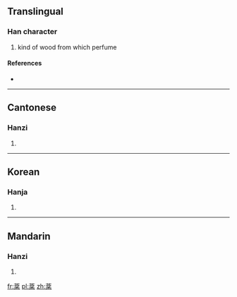 ==Translingual==

===Han character===
{{Han char|rn=75|rad=木|as=08|sn=12|four=44904|canj=TCSD}}

# kind of wood from which perfume

====References====
* {{Han ref|kx=0535.060|dkj=14994|dj=0923.010|hdz=21225.060|uh=68FB|ud=26875|bh=B4D9|bd=46297}}

----

==Cantonese==

===Hanzi===
{{yue-hanzi|jyut=|y=fan1}}

# {{defn|lang=yue|sort=木08}}

----

==Korean==

===Hanja===
{{ko-hanja|hangeul=분|eumhun=|rv=bun|mr=pun|y=pun}}

# {{defn|lang=ko|sort=木08}}

----

==Mandarin==

===Hanzi===
{{cmn-hanzi|pin=[[fēn]] ([[fen1]]), [[fén]] ([[fen2]])|wg=fen<sup>1</sup>, fen<sup>2</sup>}}

# {{defn|lang=cmn|sort=木08}}

[[fr:棻]]
[[pl:棻]]
[[zh:棻]]
